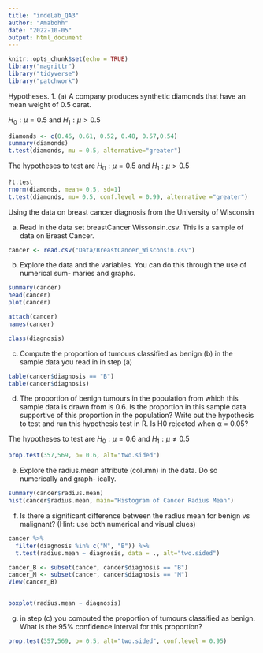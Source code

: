 ```yaml
---
title: "indeLab_QA3"
author: "Amabohh"
date: "2022-10-05"
output: html_document
---
```


```r
knitr::opts_chunk$set(echo = TRUE)
library("magrittr")
library("tidyverse")
library("patchwork")
```

Hypotheses.
1. (a)
A company produces synthetic diamonds that have an mean weight of 0.5 carat.

$H_0: \mu=0.5$ and $H_1: \mu \gt 0.5$
```r
diamonds <- c(0.46, 0.61, 0.52, 0.48, 0.57,0.54)
summary(diamonds)
t.test(diamonds, mu = 0.5, alternative="greater")
```
The hypotheses to test are $H_0: \mu=0.5$ and $H_1: \mu \gt 0.5$
```r
?t.test
rnorm(diamonds, mean= 0.5, sd=1)
t.test(diamonds, mu= 0.5, conf.level = 0.99, alternative ="greater")
```


Using the data on breast cancer diagnosis from the University of Wisconsin

(a) Read in the data set breastCancer Wissonsin.csv. This is a sample of data on Breast Cancer.

```r
cancer <- read.csv("Data/BreastCancer_Wisconsin.csv")

```
(b) Explore the data and the variables. You can do this through the use of numerical sum- maries and graphs.

```r
summary(cancer)
head(cancer)
plot(cancer)

attach(cancer)
names(cancer)

class(diagnosis)
```

(c) Compute the proportion of tumours classified as benign (b) in the sample data you read in in step (a)
```r
table(cancer$diagnosis == "B")
table(cancer$diagnosis)
```

(d) The proportion of benign tumours in the population from which this sample data is drawn from is 0.6. Is the proportion in this sample data supportive of this proportion in the population? Write out the hypothesis to test and run this hypothesis test in R. Is H0 rejected when α = 0.05?

The hypotheses to test are $H_0: \mu=0.6$ and $H_1: \mu \ne 0.5$
```r
prop.test(357,569, p= 0.6, alt="two.sided")
```

(e) Explore the radius.mean attribute (column) in the data. Do so numerically and graph- ically.

```r
summary(cancer$radius.mean)
hist(cancer$radius.mean, main="Histogram of Cancer Radius Mean")
```
(f) Is there a significant difference between the radius mean for benign vs malignant? (Hint: use both numerical and visual clues)

```r
cancer %>%
  filter(diagnosis %in% c("M", "B")) %>%
  t.test(radius.mean ~ diagnosis, data = ., alt="two.sided")

cancer_B <- subset(cancer, cancer$diagnosis == "B")
cancer_M <- subset(cancer, cancer$diagnosis == "M")
View(cancer_B)


boxplot(radius.mean ~ diagnosis)

```


(g) in step (c) you computed the proportion of tumours classified as benign. What is the 95% confidence interval for this proportion?
```r
prop.test(357,569, p= 0.5, alt="two.sided", conf.level = 0.95)
```

